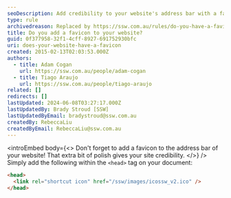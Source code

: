 ```yaml
---
seoDescription: Add credibility to your website's address bar with a favicon, giving it an extra bit of polish.
type: rule
archivedreason: Replaced by https://ssw.com.au/rules/do-you-have-a-favicon-in-your-webpage
title: Do you add a favicon to your website?
guid: 0f377958-32f1-4cff-8927-691752930bfc
uri: does-your-website-have-a-favicon
created: 2015-02-13T02:03:53.000Z
authors:
  - title: Adam Cogan
    url: https://ssw.com.au/people/adam-cogan
  - title: Tiago Araujo
    url: https://ssw.com.au/people/tiago-araujo
related: []
redirects: []
lastUpdated: 2024-06-08T03:27:17.000Z
lastUpdatedBy: Brady Stroud [SSW]
lastUpdatedByEmail: bradystroud@ssw.com.au
createdBy: RebeccaLiu
createdByEmail: RebeccaLiu@ssw.com.au
---
```


<introEmbed
  body={<>
Don't forget to add a favicon to the address bar of your website! That extra bit of polish gives your site credibility.
  </>}
/>
Simply add the following within the `<head>` tag on your document:

```html
<head>
  <link rel="shortcut icon" href="/ssw/images/icossw_v2.ico" />
</head>
```
